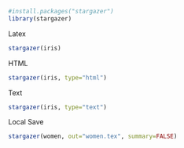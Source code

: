 ```r
#install.packages("stargazer")
library(stargazer)
```

Latex
```r
stargazer(iris)
```

HTML
```r
stargazer(iris, type="html")
```

Text
```r
stargazer(iris, type="text")
```

Local Save
```r
stargazer(women, out="women.tex", summary=FALSE)
```

